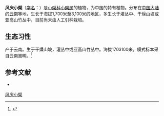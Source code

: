 {{Speciesbox
| name = 风庆小檗
| status = 
| status_system = 
| image =
| genus = Berberis
| species = holocraspedon
| authority = Ahrendt
}}

'''风庆小檗'''（[[学名|学名]]：{{lang|la|''Berberis holocraspedon''}}）是[[小檗科|小檗科]][[小檗属|小檗属]]的植物，为中国的特有植物。分布在[[中国大陆|中国大陆]]的[[云南|云南]]等地，生长于海拔1,700米至3,100米的地区，多生长于灌丛中、干燥山坡或亚高山竹丛中，目前尚未由人工引种栽培。

== 生态习性 ==
产于云南。生于干燥山坡，灌丛中或亚高山竹丛中。海拔1703100米。模式标本采自云南嵩明。<ref>{{Cite web |url=http://db.kib.ac.cn/CNFlora/SearchResult.aspx?id=49257 |title=风庆小檗 Berberis holocraspedon Ahrendt |access-date=2022-02-04 |archive-date=2022-02-05 |archive-url=https://web.archive.org/web/20220205000152/http://db.kib.ac.cn/CNFlora/SearchResult.aspx?id=49257 |dead-url=no }}</ref>

== 参考文献 ==
<div class="references-small">
* {{cite web| url =http://www.bioinfo.cn/db05/KmzwSpecies.php?action=view&id=392| title =风庆小檗| work =《中国高等植物数据库全库》| publisher =中国科学院微生物研究所| author =昆明植物研究所| accessdate =2009-02-21| deadurl =yes| archiveurl =https://web.archive.org/web/20160305021748/http://www.bioinfo.cn/db05/KmzwSpecies.php?action=view&id=392| archivedate =2016-03-05}}
</div>
{{Taxonbar|from=Q15224993}}

[[Category:小檗属|风庆小檗]]


{{植物小作品}}